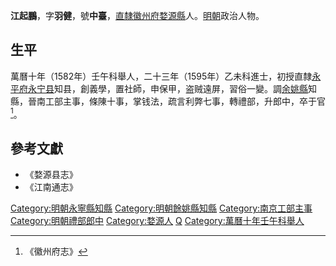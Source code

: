 {{明清人物信息框
| 姓名 = 江起鵬
| 原名 =
| 圖片名稱 = 
| 圖片大小 = 220px
| 圖片說明 = 
| 最高職務 = 禮部郎中
| 國家 = 大明
| 爵位 =
| 籍貫 = [[直隸|直隸]][[婺源縣|婺源縣]]
| 族裔 = 
| 字號 = 字羽健，號中臺
| 室名 = 
| 諡號 = 
| 出生日期 = 生年不详
| 出生地點 = 
| 逝世日期 = 卒年不详
| 逝世地點 = 
| 墓葬 =
| 配偶 =
| 親屬 = 
| 出身 = 
*萬曆二十三年乙未科同進士出身
| 經歷 = 
| 著作 =
}}

'''江起鵬'''，字'''羽健'''，號'''中臺'''，[[直隸|直隸]][[徽州府|徽州府]][[婺源縣|婺源縣]]人。[[明朝|明朝]]政治人物。

==生平==
萬曆十年（1582年）壬午科舉人，二十三年（1595年）乙未科進士，初授直隸[[永平府|永平府]][[永宁县|永宁县]]知县，創義學，置社師，申保甲，盗贼遠屏，習俗一變。調[[余姚縣|余姚縣]]知縣，晉南工部主事，條陳十事，掌钱法，疏言利弊七事，轉禮部，升郎中，卒于官
<ref>《徽州府志》</ref>。

==參考文獻==
{{reflist}}
*《婺源县志》
*《江南通志》

{{start box}}
{{s-off}}
{{s-before|[[馬從龍_(新蔡)|馬從龍]]}}
{{s-title|明朝餘姚縣知縣|1597年－1601年}}
{{s-after|[[史樹德|史樹德]]}}
{{end box}}

{{明朝人物小作品}}
{{萬曆二十三年乙未科殿試金榜}}
{{DEFAULTSORT:Jiang江}}
[[Category:明朝永寧縣知縣|Category:明朝永寧縣知縣]]
[[Category:明朝餘姚縣知縣|Category:明朝餘姚縣知縣]]
[[Category:南京工部主事|Category:南京工部主事]]
[[Category:明朝禮部郎中|Category:明朝禮部郎中]]
[[Category:婺源人|Category:婺源人]]
[[Category:江姓|Q]]
[[Category:萬曆十年壬午科舉人|Category:萬曆十年壬午科舉人]]